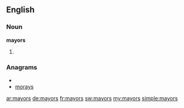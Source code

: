 ==English==

===Noun===
'''mayors'''

# {{plural of|[[mayor]]}}

===Anagrams===
* {{alphagram|amorsy}}
* [[morays#English|morays]]

[[ar:mayors]]
[[de:mayors]]
[[fr:mayors]]
[[sw:mayors]]
[[my:mayors]]
[[simple:mayors]]